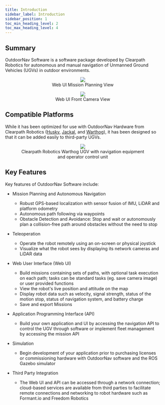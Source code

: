 ---
title: Introduction
sidebar_label: Introduction
sidebar_position: 1
toc_min_heading_level: 2
toc_max_heading_level: 4
---

## Summary

OutdoorNav Software is a software package developed by Clearpath
Robotics for autonomous and manual navigation of Unmanned Ground
Vehicles (UGVs) in outdoor environments.

<center>
  <figure>
    <img src="/img/outdoornav_images/ui_waypoint_panel.png" />
    <figcaption>Web UI Mission Planning View</figcaption>
  </figure>
</center>

<center>
  <figure>
    <img src="/img/outdoornav_images/ui_front_camera.png" />
    <figcaption>Web UI Front Camera View</figcaption>
  </figure>
</center>

## Compatible Platforms

While it has been optimized for use with OutdoorNav Hardware from
Clearpath Robotics
([Husky](https://clearpathrobotics.com/husky-unmanned-ground-vehicle-robot/),
[Jackal](https://clearpathrobotics.com/jackal-small-unmanned-ground-vehicle/),
and
[Warthog](https://clearpathrobotics.com/warthog-unmanned-ground-vehicle-robot/)),
it has been designed so that it can be added easily to third-party UGVs.

<center>
  <figure>
    <img src="/img/outdoornav_images/outdoornav-package.png" />
    <figcaption>Clearpath Robotics Warthog UGV with navigation equipment and operator control unit</figcaption>
  </figure>
</center>

## Key Features

Key features of OutdoorNav Software include:

-   Mission Planning and Autonomous Navigation

    -   Robust GPS-based localization with sensor fusion of IMU, LiDAR
        and platform odometry
    -   Autonomous path following via waypoints
    -   Obstacle Detection and Avoidance: Stop and wait or
        autonomously plan a collision-free path around obstacles
        without the need to stop

-   Teleoperation

    -   Operate the robot remotely using an on-screen or physical
        joystick
    -   Visualize what the robot sees by displaying its network
        cameras and LiDAR data

-   Web User Interface (Web UI)

    -   Build missions containing sets of paths, with optional task
        execution on each path; tasks can be standard tasks (eg. save
        camera image) or user provided functions
    -   View the robot's live position and attitude on the map
    -   Display robot data such as velocity, signal strength, status
        of the motion stop, status of navigation system, and battery charge
    -   Save and export Missions

-   Application Programming Interface (API)

    -   Build your own application and UI by accessing the navigation
        API to control the UGV through software or implement fleet
        management by accessing the mission API

-   Simulation

    -   Begin development of your application prior to purchasing
        licenses or commissioning hardware with OutdoorNav software and
        the ROS Gazebo simulator

-   Third Party Integration

    -   The Web UI and API can be accessed through a network connection;
        cloud-based services are available from third parties to
        facilitate remote connections and networking to robot hardware
        such as Formant.io and Freedom Robotics
